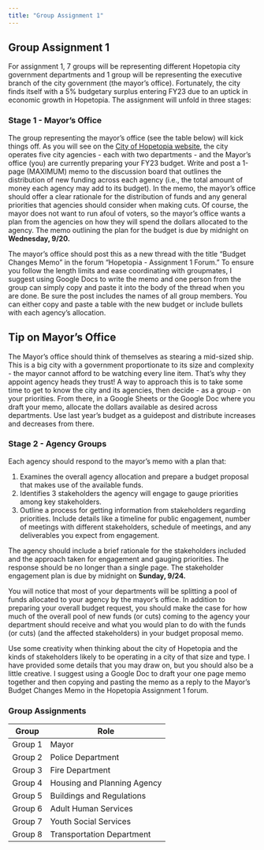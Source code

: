 ```yaml
---
title: "Group Assignment 1"
---
```


## Group Assignment 1
For assignment 1, 7 groups will be representing different Hopetopia city government departments and 1 group will be representing the executive branch of the city government (the mayor’s office). Fortunately, the city finds itself with a 5% budgetary surplus entering FY23 due to an uptick in economic growth in Hopetopia. The assignment will unfold in three stages:

### Stage 1 - Mayor's Office
The group representing the mayor’s office (see the table below) will kick things off. As you will see on the [City of Hopetopia website](https://stevebholt.github.io/hopetopia/mayor.html#the-mayors-budget), the city operates five city agencies - each with two departments - and the Mayor's office (you) are currently preparing your FY23 budget. Write and post a 1-page (MAXIMUM) memo to the discussion board that outlines the distribution of new funding across each agency (i.e., the total amount of money each agency may add to its budget). In the memo, the mayor’s office should offer a clear rationale for the distribution of funds and any general priorities that agencies should consider when making cuts. Of course, the mayor does not want to run afoul of voters, so the mayor’s office wants a plan from the agencies on how they will spend the dollars allocated to the agency. The memo outlining the plan for the budget is due by midnight on **Wednesday, 9/20.**

::: callout-note
The mayor’s office should post this as a new thread with the title “Budget Changes Memo” in the forum “Hopetopia - Assignment 1 Forum.” To ensure you follow the length limits and ease coordinating with groupmates, I suggest using Google Docs to write the memo and one person from the group can simply copy and paste it into the body of the thread when you are done. Be sure the post includes the names of all group members. You can either copy and paste a table with the new budget or include bullets with each agency's allocation.
:::

::: callout-tip
## Tip on Mayor's Office
The Mayor's office should think of themselves as stearing a mid-sized ship. This is a big city with a government proportionate to its size and complexity - the mayor cannot afford to be watching every line item. That's why they appoint agency heads they trust! A way to approach this is to take some time to get to know the city and its agencies, then decide - as a group - on your priorities. From there, in a Google Sheets or the Google Doc where you draft your memo, allocate the dollars available as desired across departments. Use last year's budget as a guidepost and distribute increases and decreases from there.
:::

### Stage 2 - Agency Groups
Each agency should respond to the mayor’s memo with a plan that:

  1. Examines the overall agency allocation and prepare a budget proposal that makes use of the available funds.
  2. Identifies 3 stakeholders the agency will engage to gauge priorities among key stakeholders.
  3. Outline a process for getting information from stakeholders regarding priorities. Include details like a timeline for public engagement, number of meetings with different stakeholders, schedule of meetings, and any deliverables you expect from engagement. 

The agency should include a brief rationale for the stakeholders included and the approach taken for engagement and gauging priorities. The response should be no longer than a single page. The stakeholder engagement plan is due by midnight on **Sunday, 9/24.**

::: callout-note
You will notice that most of your departments will be splitting a pool of funds allocated to your agency by the mayor's office. In addition to preparing your overall budget request, you should make the case for how much of the overall pool of new funds (or cuts) coming to the agency your department should receive and what you would plan to do with the funds (or cuts) (and the affected stakeholders) in your budget proposal memo.
:::

::: callout-tip
Use some creativity when thinking about the city of Hopetopia and the kinds of stakeholders likely to be operating in a city of that size and type. I have provided some details that you may draw on, but you should also be a little creative. I suggest using a Google Doc to draft your one page memo together and then copying and pasting the memo as a reply to the Mayor's Budget Changes Memo in the Hopetopia Assignment 1 forum.
:::

### Group Assignments

| Group  | Role |
| ------ | -------|
| Group 1 | Mayor |
| Group 2 | Police Department |
| Group 3 | Fire Department |
| Group 4 | Housing and Planning Agency |
| Group 5 | Buildings and Regulations |
| Group 6 | Adult Human Services |
| Group 7 | Youth Social Services |
| Group 8 | Transportation Department |
